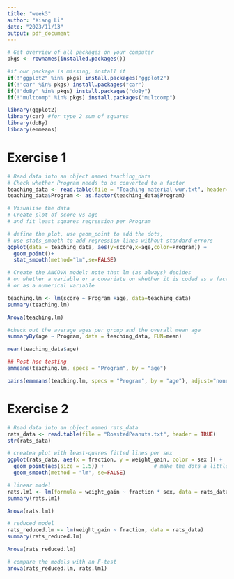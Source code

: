 ```yaml
---
title: "week3"
author: "Xiang Li"
date: "2023/11/13"
output: pdf_document
---
```

```r
# Get overview of all packages on your computer
pkgs <- rownames(installed.packages())

#if our package is missing, install it
if(!"ggplot2" %in% pkgs) install.packages("ggplot2")
if(!"car" %in% pkgs) install.packages("car")
if(!"doBy" %in% pkgs) install.packages("doBy")
if(!"multcomp" %in% pkgs) install.packages("multcomp")

library(ggplot2)
library(car) #for type 2 sum of squares
library(doBy)
library(emmeans)
```
# Exercise 1
```r
# Read data into an object named teaching_data
# Check whether Program needs to be converted to a factor
teaching_data <- read.table(file = "Teaching material wur.txt", header=TRUE)
teaching_data$Program <- as.factor(teaching_data$Program)

# Visualise the data
# Create plot of score vs age
# and fit least squares regression per Program

# define the plot, use geom_point to add the dots,
# use stats_smooth to add regression lines without standard errors
ggplot(data = teaching_data, aes(y=score,x=age,color=Program)) +
  geom_point()+
  stat_smooth(method="lm",se=FALSE)
```
```r
# Create the ANCOVA model; note that lm (as always) decides
# on whether a variable or a covariate on whether it is coded as a factor
# or as a numerical variable

teaching.lm <- lm(score ~ Program +age, data=teaching_data)
summary(teaching.lm)
```
```r
Anova(teaching.lm)
```
```r
#check out the average ages per group and the overall mean age
summaryBy(age ~ Program, data = teaching_data, FUN=mean)
```
```r
mean(teaching_data$age)
```
```r
## Post-hoc testing
emmeans(teaching.lm, specs = "Program", by = "age")
```
```r
pairs(emmeans(teaching.lm, specs = "Program", by = "age"), adjust="none")
```
# Exercise 2
```r
# Read data into an object named rats_data
rats_data <- read.table(file = "RoastedPeanuts.txt", header = TRUE)
str(rats_data)
```
```r
# createa plot with least-quares fitted lines per sex
ggplot(rats_data, aes(x = fraction, y = weight_gain, color = sex )) +
  geom_point(aes(size = 1.5)) +                # make the dots a little larger
  geom_smooth(method = "lm", se=FALSE)
```
```r
# linear model
rats.lm1 <- lm(formula = weight_gain ~ fraction * sex, data = rats_data)
summary(rats.lm1)
```
```r
Anova(rats.lm1)
```
```r
# reduced model
rats_reduced.lm <- lm(weight_gain ~ fraction, data = rats_data)
summary(rats_reduced.lm)
```
```r
Anova(rats_reduced.lm)
```
```r
# compare the models with an F-test
anova(rats_reduced.lm, rats.lm1)
```
